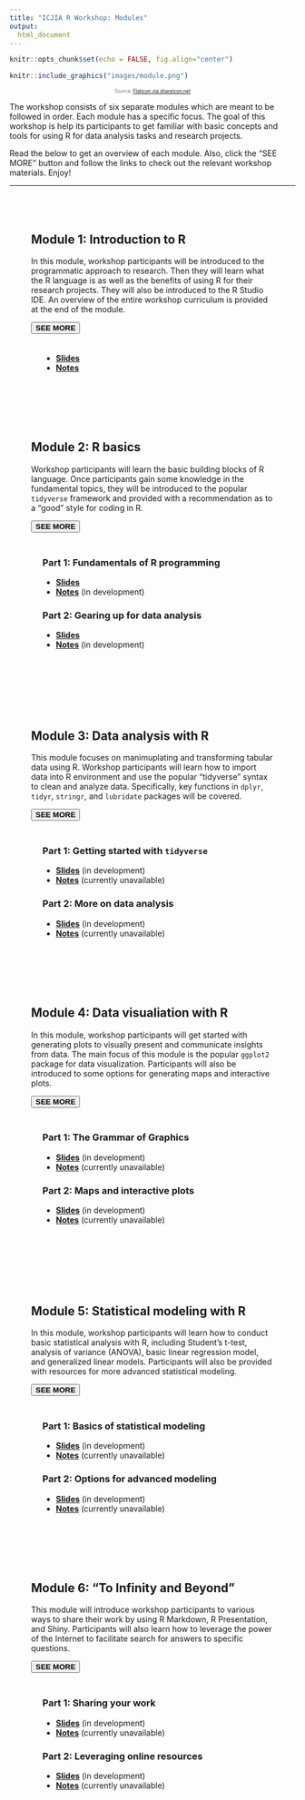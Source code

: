 ```yaml
---
title: "ICJIA R Workshop: Modules"
output:
  html_document
---
```

<style>
body {
  padding-bottom: 100px;
}

.row {
  padding: 10px;
}

.card {
  padding: 2em;
}
</style>

```r
knitr::opts_chunk$set(echo = FALSE, fig.align="center")
```

<div class="fade-in">
```r
knitr::include_graphics("images/module.png")
```
</div>
<p style="font-size:0.6em; text-align:center; color: #777;">
Source: <a href="https://www.shareicon.net/cubes-squares-geometrical-shapes-and-symbols-3d-interface-shapes-cube-823602">Flaticon via shareicon.net</a>
</p>

The workshop consists of six separate modules which are meant to be followed in order. Each module has a specific focus. The goal of this workshop is help its participants to get familiar with basic concepts and tools for using R for data analysis tasks and research projects.

Read the below to get an overview of each module. Also, click the "SEE MORE" button and follow the links to check out the relevant workshop materials. Enjoy!

***

<div class="row">
<div class="card col-sm-6">
## Module 1: Introduction to R
<div>
In this module, workshop participants will be introduced to the programmatic approach to research. Then they will learn what the R language is as well as the benefits of using R for their research projects. They will also be introduced to the R Studio IDE. An overview of the entire workshop curriculum is provided at the end of the module.

<button class="btn" type="button" data-toggle="collapse" data-target="#collapse-module-1" aria-expanded="false" aria-controls="collapse-module-1">**SEE MORE**</button>

<div class="collapse" id="collapse-module-1">
<div style="padding:20px;">
* [**Slides**](./slides/module1_slides.html)
* [**Notes**](./notes/module1_notes.html)
</div>
</div>
</div>
</div>
<div class="card col-sm-6">
## Module 2: R basics
<div>
Workshop participants will learn the basic building blocks of R language. Once participants gain some knowledge in the fundamental topics, they will be introduced to the popular `tidyverse` framework and provided with a recommendation as to a "good" style for coding in R.

<button class="btn" data-toggle="collapse" data-target="#collapse-module-2" aria-expanded="false" aria-controls="collapse-module-2">**SEE MORE**</button>

<div class="collapse mt-1" id="collapse-module-2">
<div style="padding:20px;">
### Part 1: Fundamentals of R programming

* [**Slides**](./slides/module2_slides1.html)
* [**Notes**](./notes/module2_notes1.html) (in development)

### Part 2: Gearing up for data analysis

* [**Slides**](./slides/module2_slides2.html)
* [**Notes**](./notes/module2_notes2.html) (in development)
</div>
</div>
</div>
</div>
</div>

<div class="row">
<div class="card col-sm-6">
## Module 3: Data analysis with R
<div>
This module focuses on manimuplating and transforming tabular data using R. Workshop participants will learn how to import data into R environment and use the popular "tidyverse" syntax to clean and analyze data. Specifically, key functions in `dplyr`, `tidyr`, `stringr`, and `lubridate` packages will be covered.

<button class="btn" data-toggle="collapse" data-target="#collapse-module-3" aria-expanded="false" aria-controls="collapse-module-3">**SEE MORE**</button>

<div class="collapse" id="collapse-module-3">
<div style="padding:20px;">
### Part 1: Getting started with `tidyverse`

* [**Slides**](./slides/module3_slides1.html) (in development)
* [**Notes**](./notes/module3_notes1.html) (currently unavailable)

### Part 2: More on data analysis

* [**Slides**](./slides/module3_slides2.html) (in development)
* [**Notes**](./notes/module3_notes2.html) (currently unavailable)
</div>
</div>
</div>
</div>
<div class="card col-sm-6">
## Module 4: Data visualiation with R
<div>
In this module, workshop participants will get started with generating plots to visually present and communicate insights from data. The main focus of this module is the popular `ggplot2` package for data visualization. Participants will also be introduced to some options for generating maps and interactive plots.

<button class="btn" data-toggle="collapse" data-target="#collapse-module-4" aria-expanded="false" aria-controls="collapse-module-4">**SEE MORE**</button>

<div class="collapse" id="collapse-module-4">
<div style="padding:20px;">
### Part 1: The Grammar of Graphics

* [**Slides**](./slides/module4_slides1.html) (in development)
* [**Notes**](./notes/module4_notes1.html) (currently unavailable)

### Part 2: Maps and interactive plots

* [**Slides**](./slides/module4_slides2.html) (in development)
* [**Notes**](./notes/module4_notes2.html) (currently unavailable)
</div>
</div>
</div>
</div>
</div>

<div class="row">
<div class="card col-sm-6">
## Module 5: Statistical modeling with R
<div>
In this module, workshop participants will learn how to conduct basic statistical analysis with R, including Student's t-test, analysis of variance (ANOVA), basic linear regression model, and generalized linear models. Participants will also be provided with resources for more advanced statistical modeling.

<button class="btn" data-toggle="collapse" data-target="#collapse-module-5" aria-expanded="false" aria-controls="collapse-module-5">**SEE MORE**</button>

<div class="collapse" id="collapse-module-5">
<div style="padding:20px;">
### Part 1: Basics of statistical modeling

* [**Slides**](./slides/module5_slides1.html) (in development)
* [**Notes**](./notes/module5_notes1.html) (currently unavailable)

### Part 2: Options for advanced modeling

* [**Slides**](./slides/module5_slides2.html) (in development)
* [**Notes**](./notes/module5_notes2.html) (currently unavailable)
</div>
</div>
</div>
</div>
<div class="card col-sm-6">
## Module 6: "To Infinity and Beyond"
<div>
This module will introduce workshop participants to various ways to share their work by using R Markdown, R Presentation, and Shiny. Participants will also learn how to leverage the power of the Internet to facilitate search for answers to specific questions.

<button class="btn" data-toggle="collapse" data-target="#collapse-module6" aria-expanded="false" aria-controls="collapse-module6">**SEE MORE**</button>

<div class="collapse" id="collapse-module6">
<div style="padding:20px;">
### Part 1: Sharing your work

* [**Slides**](./slides/module6_slides1.html) (in development)
* [**Notes**](./notes/module6_notes1.html) (currently unavailable)

### Part 2: Leveraging online resources

* [**Slides**](./slides/module6_slides2.html) (in development)
* [**Notes**](./notes/module6_notes2.html) (currently unavailable)
</div>
</div>
</div>
</div>
</div>